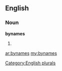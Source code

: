 ==English==

===Noun===
'''bynames'''

# {{plural of|[[byname]]}}

[[Category:English plurals]]

[[ar:bynames]]
[[my:bynames]]